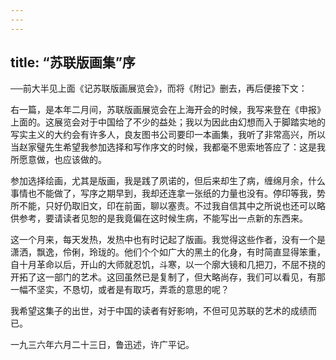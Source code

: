```yaml
---
---
---
```

title: “苏联版画集”序
---



──前大半见上面《记苏联版画展览会》，而将《附记》删去，再后便接下文：

右一篇，是本年二月间，苏联版画展览会在上海开会的时候，我写来登在《申报》上面的。这展览会对于中国给了不少的益处；我以为因此由幻想而入于脚踏实地的写实主义的大约会有许多人，良友图书公司要印一本画集，我听了非常高兴，所以当赵家璧先生希望我参加选择和写作序文的时候，我都毫不思索地答应了：这是我所愿意做，也应该做的。

参加选择绘画，尤其是版画，我是践了夙诺的，但后来却生了病，缠绵月余，什么事情也不能做了，写序之期早到，我却还连拿一张纸的力量也没有。停印等我，势所不能，只好仍取旧文，印在前面，聊以塞责。不过我自信其中之所说也还可以略供参考，要请读者见恕的是我竟偏在这时候生病，不能写出一点新的东西来。

这一个月来，每天发热，发热中也有时记起了版画。我觉得这些作者，没有一个是潇洒，飘逸，伶俐，玲珑的。他们个个如广大的黑土的化身，有时简直显得笨重，自十月革命以后，开山的大师就忍饥，斗寒，以一个廓大镜和几把刀，不屈不挠的开拓了这一部门的艺术。这回虽然已是复制了，但大略尚存，我们可以看见，有那一幅不坚实，不恳切，或者是有取巧，弄乖的意思的呢？

我希望这集子的出世，对于中国的读者有好影响，不但可见苏联的艺术的成绩而已。

一九三六年六月二十三日，鲁迅述，许广平记。